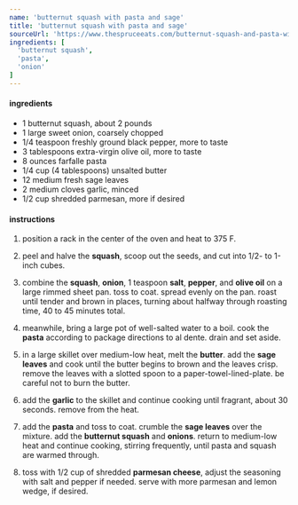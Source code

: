 ```yaml
---
name: 'butternut squash with pasta and sage'
title: 'butternut squash with pasta and sage'
sourceUrl: 'https://www.thespruceeats.com/butternut-squash-and-pasta-with-sage-3062229'
ingredients: [
  'butternut squash',
  'pasta',
  'onion'
]
---
```


#### ingredients

- 1 butternut squash, about 2 pounds
- 1 large sweet onion, coarsely chopped
- 1/4 teaspoon freshly ground black pepper, more to taste
- 3 tablespoons extra-virgin olive oil, more to taste
- 8 ounces farfalle pasta
- 1/4 cup (4 tablespoons) unsalted butter
- 12 medium fresh sage leaves
- 2 medium cloves garlic, minced
- 1/2 cup shredded parmesan, more if desired

#### instructions

1. position a rack in the center of the oven and heat to 375 F.

2. peel and halve the **squash**, scoop out the seeds, and cut into 1/2- to 1-inch cubes.

3. combine the **squash**, **onion**, 1 teaspoon **salt**, **pepper**, and **olive oil** on a large rimmed sheet pan. toss to coat. spread evenly on the pan. roast until tender and brown in places, turning about halfway through roasting time, 40 to 45 minutes total.

4. meanwhile, bring a large pot of well-salted water to a boil. cook the **pasta** according to package directions to al dente. drain and set aside.

5. in a large skillet over medium-low heat, melt the **butter**. add the **sage leaves** and cook until the butter begins to brown and the leaves crisp. remove the leaves with a slotted spoon to a paper-towel-lined-plate. be careful not to burn the butter.

6. add the **garlic** to the skillet and continue cooking until fragrant, about 30 seconds. remove from the heat.

7. add the **pasta** and toss to coat. crumble the **sage leaves** over the mixture. add the **butternut squash** and **onions**. return to medium-low heat and continue cooking, stirring frequently, until pasta and squash are warmed through.

8. toss with 1/2 cup of shredded **parmesan cheese**, adjust the seasoning with salt and pepper if needed. serve with more parmesan and lemon wedge, if desired.

